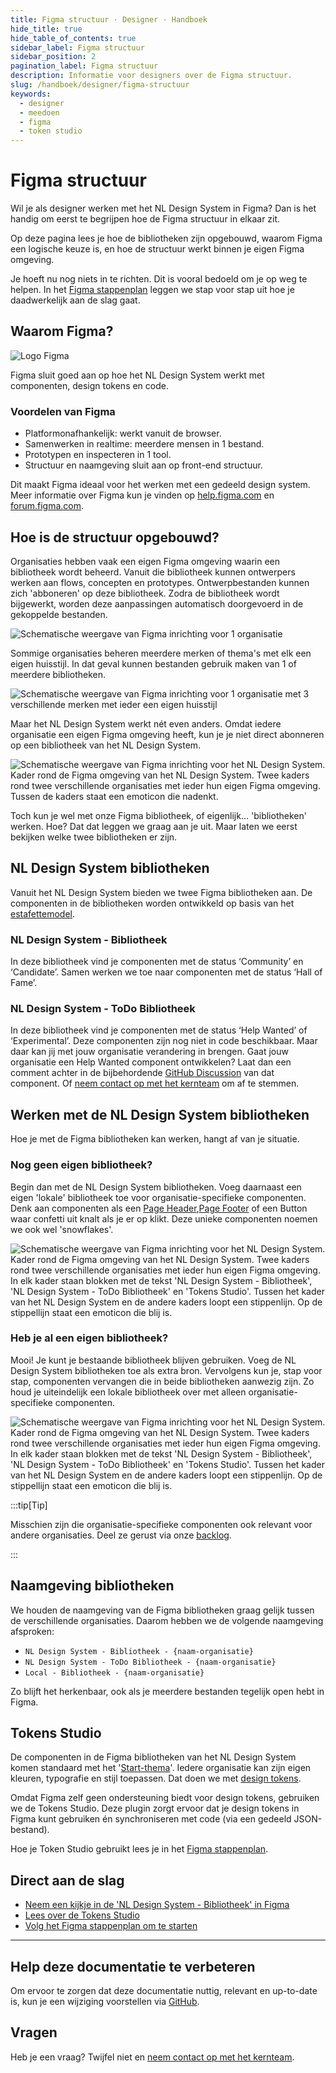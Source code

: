 ```yaml
---
title: Figma structuur · Designer · Handboek
hide_title: true
hide_table_of_contents: true
sidebar_label: Figma structuur
sidebar_position: 2
pagination_label: Figma structuur
description: Informatie voor designers over de Figma structuur.
slug: /handboek/designer/figma-structuur
keywords:
  - designer
  - meedoen
  - figma
  - token studio
---
```


# Figma structuur

Wil je als designer werken met het NL Design System in Figma? Dan is het handig om eerst te begrijpen hoe de Figma structuur in elkaar zit.

Op deze pagina lees je hoe de bibliotheken zijn opgebouwd, waarom Figma een logische keuze is, en hoe de structuur werkt binnen je eigen Figma omgeving.

Je hoeft nu nog niets in te richten. Dit is vooral bedoeld om je op weg te helpen. In het [Figma stappenplan](/handboek/designer/figma-stappenplan) leggen we stap voor stap uit hoe je daadwerkelijk aan de slag gaat.

## Waarom Figma?

![Logo Figma](https://raw.githubusercontent.com/nl-design-system/documentatie/assets/meedoen_designers_figma_figma-logo.png)

Figma sluit goed aan op hoe het NL Design System werkt met componenten, design tokens en code.

### Voordelen van Figma

- Platformonafhankelijk: werkt vanuit de browser.
- Samenwerken in realtime: meerdere mensen in 1 bestand.
- Prototypen en inspecteren in 1 tool.
- Structuur en naamgeving sluit aan op front-end structuur.

Dit maakt Figma ideaal voor het werken met een gedeeld design system. Meer informatie over Figma kun je vinden op [help.figma.com](https://help.figma.com/) en [forum.figma.com](https://forum.figma.com/).

## Hoe is de structuur opgebouwd?

Organisaties hebben vaak een eigen Figma omgeving waarin een bibliotheek wordt beheerd. Vanuit die bibliotheek kunnen ontwerpers werken aan flows, concepten en prototypes. Ontwerpbestanden kunnen zich 'abboneren' op deze bibliotheek. Zodra de bibliotheek wordt bijgewerkt, worden deze aanpassingen automatisch doorgevoerd in de gekoppelde bestanden.

![Schematische weergave van Figma inrichting voor 1 organisatie](https://raw.githubusercontent.com/nl-design-system/documentatie/assets/meedoen_designers_figma_single-org-single-brand.png)

Sommige organisaties beheren meerdere merken of thema's met elk een eigen huisstijl. In dat geval kunnen bestanden gebruik maken van 1 of meerdere bibliotheken.

![Schematische weergave van Figma inrichting voor 1 organisatie met 3 verschillende merken met ieder een eigen huisstijl](https://raw.githubusercontent.com/nl-design-system/documentatie/assets/meedoen_designers_figma_single-org-multi-brand.png)

Maar het NL Design System werkt nét even anders. Omdat iedere organisatie een eigen Figma omgeving heeft, kun je je niet direct abonneren op een bibliotheek van het NL Design System.

![Schematische weergave van Figma inrichting voor het NL Design System. Kader rond de Figma omgeving van het NL Design System. Twee kaders rond twee verschillende organisaties met ieder hun eigen Figma omgeving. Tussen de kaders staat een emoticon die nadenkt.](https://raw.githubusercontent.com/nl-design-system/documentatie/assets/meedoen_designers_figma_nlds-question.png)

Toch kun je wel met onze Figma bibliotheek, of eigenlijk... 'bibliotheken' werken. Hoe? Dat dat leggen we graag aan je uit. Maar laten we eerst bekijken welke twee bibliotheken er zijn.

## NL Design System bibliotheken

Vanuit het NL Design System bieden we twee Figma bibliotheken aan. De componenten in de bibliotheken worden ontwikkeld op basis van het [estafettemodel](/handboek/estafettemodel).

### NL Design System - Bibliotheek

In deze bibliotheek vind je componenten met de status ‘Community’ en ‘Candidate’. Samen werken we toe naar componenten met de status ‘Hall of Fame’.

### NL Design System - ToDo Bibliotheek

In deze bibliotheek vind je componenten met de status ‘Help Wanted’ of ‘Experimental’. Deze componenten zijn nog niet in code beschikbaar. Maar daar kan jij met jouw organisatie verandering in brengen. Gaat jouw organisatie een Help Wanted component ontwikkelen? Laat dan een comment achter in de bijbehordende [GitHub Discussion](https://github.com/orgs/nl-design-system/discussions/categories/component-suggestions) van dat component. Of [neem contact op met het kernteam](/project/kernteam) om af te stemmen.

## Werken met de NL Design System bibliotheken

Hoe je met de Figma bibliotheken kan werken, hangt af van je situatie.

### Nog geen eigen bibliotheek?

Begin dan met de NL Design System bibliotheken. Voeg daarnaast een eigen 'lokale' bibliotheek toe voor organisatie-specifieke componenten. Denk aan componenten als een [Page Header](/page-header),[Page Footer](/page-footer) of een Button waar confetti uit knalt als je er op klikt. Deze unieke componenten noemen we ook wel 'snowflakes'.

![Schematische weergave van Figma inrichting voor het NL Design System. Kader rond de Figma omgeving van het NL Design System. Twee kaders rond twee verschillende organisaties met ieder hun eigen Figma omgeving. In elk kader staan blokken met de tekst 'NL Design System - Bibliotheek', 'NL Design System - ToDo Bibliotheek' en 'Tokens Studio'. Tussen het kader van het NL Design System en de andere kaders loopt een stippenlijn. Op de stippellijn staat een emoticon die blij is.](https://raw.githubusercontent.com/nl-design-system/documentatie/assets/meedoen_designers_figma_structuur-nlds-happy.png)

### Heb je al een eigen bibliotheek?

Mooi! Je kunt je bestaande bibliotheek blijven gebruiken. Voeg de NL Design System bibliotheken toe als extra bron. Vervolgens kun je, stap voor stap, componenten vervangen die in beide bibliotheken aanwezig zijn. Zo houd je uiteindelijk een lokale bibliotheek over met alleen organisatie-specifieke componenten.

![Schematische weergave van Figma inrichting voor het NL Design System. Kader rond de Figma omgeving van het NL Design System. Twee kaders rond twee verschillende organisaties met ieder hun eigen Figma omgeving. In elk kader staan blokken met de tekst 'NL Design System - Bibliotheek', 'NL Design System - ToDo Bibliotheek' en 'Tokens Studio'. Tussen het kader van het NL Design System en de andere kaders loopt een stippenlijn. Op de stippellijn staat een emoticon die blij is.](https://raw.githubusercontent.com/nl-design-system/documentatie/assets/meedoen_designers_figma_structuur-local.png)

:::tip[Tip]

Misschien zijn die organisatie-specifieke componenten ook relevant voor andere organisaties. Deel ze gerust via onze [backlog](https://github.com/nl-design-system/backlog).

:::

## Naamgeving bibliotheken

We houden de naamgeving van de Figma bibliotheken graag gelijk tussen de verschillende organisaties. Daarom hebben we de volgende naamgeving afsproken:

- `NL Design System - Bibliotheek - {naam-organisatie}`
- `NL Design System - ToDo Bibliotheek - {naam-organisatie}`
- `Local - Bibliotheek - {naam-organisatie}`

Zo blijft het herkenbaar, ook als je meerdere bestanden tegelijk open hebt in Figma.

## Tokens Studio

De componenten in de Figma bibliotheken van het NL Design System komen standaard met het '[Start-thema](/handboek/huisstijl/themas/start-thema)'. Iedere organisatie kan zijn eigen kleuren, typografie en stijl toepassen. Dat doen we met [design tokens](/handboek/huisstijl/design-tokens).

Omdat Figma zelf geen ondersteuning biedt voor design tokens, gebruiken we de Tokens Studio. Deze plugin zorgt ervoor dat je design tokens in Figma kunt gebruiken én synchroniseren met code (via een gedeeld JSON-bestand).

Hoe je Token Studio gebruikt lees je in het [Figma stappenplan](/handboek/designer/figma-stappenplan).

## Direct aan de slag

- [Neem een kijkje in de 'NL Design System - Bibliotheek' in Figma](https://www.figma.com/design/FqAr99wvrlHxTJYAHkFRQN/NL-Design-System---Bibliotheek?node-id=197-664&t=t25LHoMjEkUZyEi1-1)
- [Lees over de Tokens Studio](https://tokens.studio/)
- [Volg het Figma stappenplan om te starten](/handboek/designer/figma-stappenplan)

---

## Help deze documentatie te verbeteren

Om ervoor te zorgen dat deze documentatie nuttig, relevant en up-to-date is, kun je een wijziging voorstellen via [GitHub](https://github.com/nl-design-system/documentatie).

## Vragen

Heb je een vraag? Twijfel niet en [neem contact op met het kernteam](/project/kernteam).
